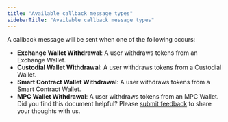 ```yaml
---
title: "Available callback message types"
sidebarTitle: "Available callback message types"
---
```


A callback message will be sent when one of the following occurs:

- **Exchange Wallet Withdrawal**: A user withdraws tokens from an Exchange Wallet.
- **Custodial Wallet Withdrawal**: A user withdraws tokens from a Custodial Wallet.
- **Smart Contract Wallet Withdrawal**: A user withdraws tokens from a Smart Contract Wallet.
- **MPC Wallet Withdrawal**: A user withdraws tokens from an MPC Wallet.
<Tip>Did you find this document helpful? Please [submit feedback](https://forms.zohopublic.com/cobo/form/DocumentFeedbackForm/formperma/QvLOhxJv1_JMsJ-1dleZ8Itb_7rzN-LtgvsDdxosoVI) to share your thoughts with us.</Tip>
